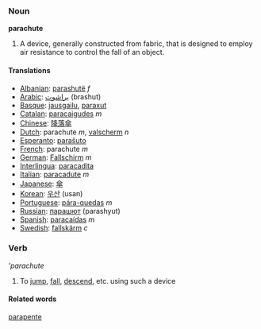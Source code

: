 ===Noun===
'''parachute'''

#A device, generally constructed from fabric, that is designed to employ air resistance to control the fall of an object.

====Translations====
*[[Albanian]]: [[parashutë]] ''f''
*[[Arabic]]: [[براشوت]] (brashut)
*[[Basque]]: [[jausgailu]], [[paraxut]]
*[[Catalan]]: [[paracaigudes]] ''m''
*[[Chinese]]: [[降落傘]]
*[[Dutch]]: parachute ''m'', [[valscherm]] ''n''
*[[Esperanto]]: [[paraŝuto]]
*[[French]]: parachute ''m''
*[[German]]: [[Fallschirm]] ''m''
*[[Interlingua]]: [[paracadita]]
*[[Italian]]: [[paracadute]] ''m''
*[[Japanese]]: [[傘]]
*[[Korean]]: [[우산]] (usan)
*[[Portuguese]]: [[pára-quedas]] ''m''
*[[Russian]]: [[парашют]] (parashyut)
*[[Spanish]]: [[paracaídas]] ''m''
*[[Swedish]]: [[fallskärm]] ''c''

===Verb===
'''parachute''

#To [[jump]], [[fall]], [[descend]], etc. using such a device

====Related words====
[[parapente]]
